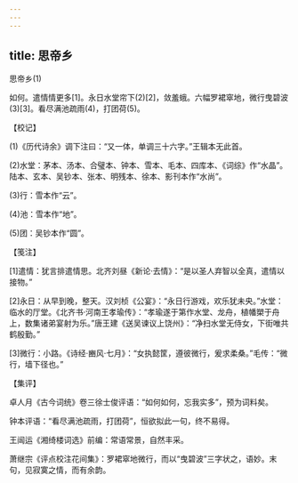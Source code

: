 ```yaml
---
---
---
```

title: 思帝乡
---



思帝乡(1)


如何。遣情情更多[1]。永日水堂帘下(2)[2]，敛羞蛾。六幅罗裙窣地，微行曳碧波(3)[3]。看尽满池疏雨(4)，打团荷(5)。





【校记】


(1)《历代诗余》调下注曰：“又一体，单调三十六字。”王辑本无此首。

(2)水堂：茅本、汤本、合璧本、钟本、雪本、毛本、四库本、《词综》作“水晶”。陆本、玄本、吴钞本、张本、明残本、徐本、影刊本作“水尚”。

(3)行：雪本作“云”。

(4)池：雪本作“地”。

(5)团：吴钞本作“圆”。





【笺注】


[1]遣情：犹言排遣情思。北齐刘昼《新论·去情》：“是以圣人弃智以全真，遣情以接物。”

[2]永日：从早到晚，整天。汉刘桢《公宴》：“永日行游戏，欢乐犹未央。”水堂：临水的厅堂。《北齐书·河南王孝瑜传》：“孝瑜遂于第作水堂、龙舟，植幡槊于舟上，数集诸弟宴射为乐。”唐王建《送吴谏议上饶州》：“净扫水堂无侍女，下街唯共鹤殷勤。”

[3]微行：小路。《诗经·豳风·七月》：“女执懿筐，遵彼微行，爰求柔桑。”毛传：“微行，墙下径也。”





【集评】


卓人月《古今词统》卷三徐士俊评语：“如何如何，忘我实多”，预为词料矣。

钟本评语：“看尽满池疏雨，打团荷”，恒欲拟此一句，终不易得。

王闿运《湘绮楼词选》前编：常语常景，自然丰采。

萧继宗《评点校注花间集》：罗裙窣地微行，而以“曳碧波”三字状之，语妙。末句，见寂寞之情，而有余韵。
